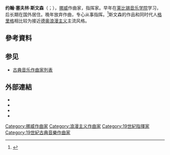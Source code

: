 {{Infobox classical
| 中文名       = 斯文森
| 画像         = Johan+Svendsen.jpg
| 附注         =  
| 原文名       = Johan Severin Svendsen
| 国别         = 挪威
| 出生日期     = {{birth date|1840|9|30}}
| 出生地       = 奥斯陆
| 逝世日期     = {{death date and age|1911|7|11|1840|9|30}}
| 逝世地       = 哥本哈根
| 所属时期     = 浪漫主义
| 所属乐派     = 
| 擅长作品类型 = 管弦乐，室内乐
| 代表作       = 两部交响曲，四首《挪威狂想曲》，小提琴与乐队《浪漫曲》，弦乐八重奏，弦乐五重奏
| 师从         = [[赖内克|赖内克]]
| 学生         = 
| 官方网站     = 
}}

'''约翰·塞夫林·斯文森'''（{{lang-no|Johan Severin Svendsen}}；{{bd|1840年|9月30日|1911年|7月11日}}），[[挪威|挪威]]作曲家，指挥家。早年在[[莱比锡音乐学院|莱比锡音乐学院]]学习，后长期在国外居住。晚年放弃作曲，专心从事指挥。<ref>{{Cite web |url=http://www.mic.no/mic.nsf/doc/art2002100713282664493018 |title=存档副本 |access-date=2009-09-11 |archive-date=2020-10-29 |archive-url=https://web.archive.org/web/20201029133940/http://www.mic.no/mic.nsf/doc/art2002100713282664493018 |dead-url=no }}</ref>斯文森的作品和同时代人[[格里格|格里格]]相比较为接近[[德奥|德奥]][[浪漫主义音乐|浪漫主义]]主流风格。

== 參考資料 ==
<references/>

== 参见 ==
{{Portal box|古典音樂}}
* [[古典音乐作曲家列表|古典音乐作曲家列表]]

== 外部連結 ==
{{NIE Poster|year=1905|Svendsen, Johan|约翰·斯文森}}
* {{Commons category-inline}}
* {{Internet Archive author |sname=Johan Severin Svendsen}}
* {{IMSLP|id=Svendsen%2C_Johan}} 
* {{Cite EB1911|wstitle=Svendsen, Johann Severin |short=x}}

{{Authority control}}

{{DEFAULTSORT:Svendsen, Johan}}
[[Category:挪威作曲家|Category:挪威作曲家]]
[[Category:浪漫主义作曲家|Category:浪漫主义作曲家]]
[[Category:19世紀指揮家|Category:19世紀指揮家]]
[[Category:19世紀古典音樂作曲家|Category:19世紀古典音樂作曲家]]